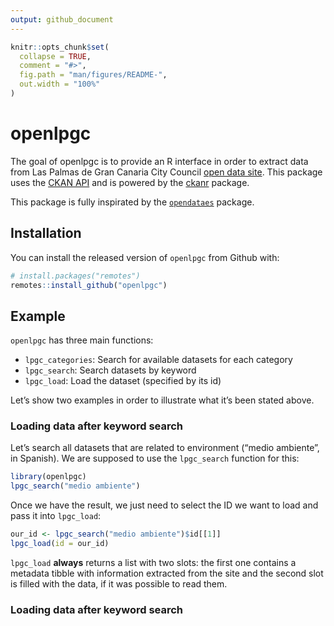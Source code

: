 ```yaml
---
output: github_document
---
```


<!-- README.md is generated from README.Rmd. Please edit that file -->

```r
knitr::opts_chunk$set(
  collapse = TRUE,
  comment = "#>",
  fig.path = "man/figures/README-",
  out.width = "100%"
)
```
# openlpgc

The goal of openlpgc is to provide an R interface in order to extract data from Las Palmas de Gran Canaria City Council [open data site](http://datosabiertos.laspalmasgc.es/). This package uses the [CKAN API](https://docs.ckan.org/en/2.8/contents.html) and is powered by the [ckanr](https://github.com/ropensci/ckanr) package.

This package is fully inspirated by the [`opendataes`](https://github.com/rOpenSpain/opendataes) package. 

## Installation

You can install the released version of `openlpgc` from Github with:

``` r
# install.packages("remotes")
remotes::install_github("openlpgc")
```

## Example

`openlpgc` has three main functions: 

* `lpgc_categories`: Search for available datasets for each category
* `lpgc_search`: Search datasets by keyword
* `lpgc_load`: Load the dataset (specified by its id)

Let's show two examples in order to illustrate what it's been stated above.

### Loading data after keyword search

Let's search all datasets that are related to environment ("medio ambiente", in Spanish). We are supposed to use the `lpgc_search` function for this:

```r
library(openlpgc)
lpgc_search("medio ambiente")
```

Once we have the result, we just need to select the ID we want to load and pass it into `lpgc_load`:

```r
our_id <- lpgc_search("medio ambiente")$id[[1]]
lpgc_load(id = our_id)
```


`lpgc_load` **always** returns a list with two slots: the first one contains a metadata tibble with information extracted from the site and the second slot is filled with the data, if it was possible to read them.

### Loading data after keyword search

